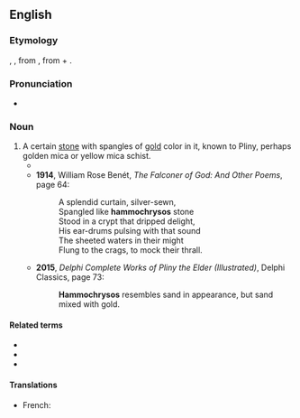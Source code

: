 ==English==

===Etymology===
{{der|en|la|hammochrȳsos}}, {{m|la|ammochrȳsus|(h)ammochrȳsus}}, from {{der|en|grc|ἀμμόχρῡσος}}, from {{m|grc|ἄμμος||sand}} + {{m|grc|χρῡσός||gold}}.

===Pronunciation===
* {{IPA|en|/ˌhæməˈkɹaɪsɒs/}}

===Noun===
{{en-noun|-}}

# A certain [[stone]] with spangles of [[gold]] color in it, known to Pliny, perhaps golden mica or yellow mica schist.
#* {{quote-book|en|title=The Hand of Ethelberta: A Comedy in Chapters|page=375|author=Thomas Hardy|year=1905|passage=Nearly everything was glass in the frontage of this fairy mart, and its contents glittered like the '''hammochrysos''' stone.}}
#* '''1914''', William Rose Benét, ''The Falconer of God: And Other Poems'', page 64:
#*: A splendid curtain, silver-sewn,
#*: Spangled like '''hammochrysos''' stone
#*: Stood in a crypt that dripped delight,
#*: His ear-drums pulsing with that sound 
#*: The sheeted waters in their might 
#*: Flung to the crags, to mock their thrall.
#* '''2015''', ''Delphi Complete Works of Pliny the Elder (Illustrated)'', Delphi Classics, page 73:
#*: '''Hammochrysos''' resembles sand in appearance, but sand mixed with gold.

====Related terms====
* {{l|en|chrysoberyl}}
* {{l|en|chrysolite}}
* {{l|en|chrysanthemum}}

====Translations====
{{trans-top}}
* French: {{t|fr|hammochryse|m}}
{{trans-mid}}
{{trans-bottom}}